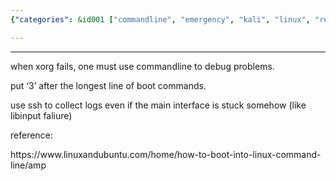 ```yaml
---
{"categories": &id001 ["commandline", "emergency", "kali", "linux", "remedy", "system manage"], "category": "Linux", "date": "2022-05-06 19:03:48", "description": "This text provides a solution for accessing the Linux command line (tty) when Xorg fails. It describes how to boot into the command line by entering '3' after the longest line of boot commands, and suggests using SSH to collect logs even if there are interface issues.", "tags": *id001, "title": "Boot Into Linux Commandline (Tty)"}

---
```


------

when xorg fails, one must use commandline to debug problems.

put '3' after the longest line of boot commands.

use ssh to collect logs even if the main interface is stuck somehow (like libinput faliure)

reference:

https://www.linuxandubuntu.com/home/how-to-boot-into-linux-command-line/amp

